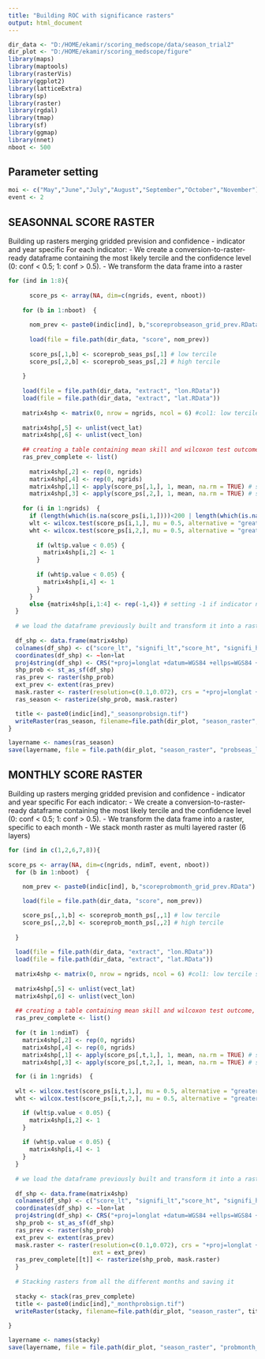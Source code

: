 ```yaml
---
title: "Building ROC with significance rasters"
output: html_document
---
```


```r
dir_data <- "D:/HOME/ekamir/scoring_medscope/data/season_trial2" 
dir_plot <- "D:/HOME/ekamir/scoring_medscope/figure" 
library(maps)
library(maptools)
library(rasterVis)
library(ggplot2)
library(latticeExtra)
library(sp)
library(raster)
library(rgdal)
library(tmap)
library(sf)
library(ggmap)
library(nnet)
nboot <- 500

```

## Parameter setting 

```r

moi <- c("May","June","July","August","September","October","November")
event <- 2

```
## SEASONNAL SCORE RASTER
Building up rasters merging gridded prevision and confidence - indicator and year specific
For each indicator:
  - We create a conversion-to-raster-ready dataframe containing the most likely tercile and the confidence level (0: conf < 0.5; 1: conf > 0.5).
  - We transform the data frame into a raster


```r

for (ind in 1:8){
    
      score_ps <- array(NA, dim=c(ngrids, event, nboot)) 
  
    for (b in 1:nboot)  { 
      
      nom_prev <- paste0(indic[ind], b,"scoreprobseason_grid_prev.RData")
  
      load(file = file.path(dir_data, "score", nom_prev))
  
      score_ps[,1,b] <- scoreprob_seas_ps[,1] # low tercile
      score_ps[,2,b] <- scoreprob_seas_ps[,2] # high tercile
    
    }
    
    load(file = file.path(dir_data, "extract", "lon.RData"))
    load(file = file.path(dir_data, "extract", "lat.RData"))
    
    matrix4shp <- matrix(0, nrow = ngrids, ncol = 6) #col1: low tercile score; col2: low tercile score signifiance; col3: low tercile score; col4: low tercile score signifiance; col5: latitude; col6: longitude
    
    matrix4shp[,5] <- unlist(vect_lat)
    matrix4shp[,6] <- unlist(vect_lon)
    
    ## creating a table containing mean skill and wilcoxon test outcome, with both coordinates (shape ready for shapefile conversion)
    ras_prev_complete <- list()
    
      matrix4shp[,2] <- rep(0, ngrids)
      matrix4shp[,4] <- rep(0, ngrids)
      matrix4shp[,1] <- apply(score_ps[,1,], 1, mean, na.rm = TRUE) # summarizing skill scores for LT over bootstrap
      matrix4shp[,3] <- apply(score_ps[,2,], 1, mean, na.rm = TRUE) # summarizing skill scores for HT over bootstrap
  
    for (i in 1:ngrids)  { 
      if (length(which(is.na(score_ps[i,1,])))<200 | length(which(is.na(score_ps[i,2,])))<200){ # above that threshold indicator considered not assessed
      wlt <- wilcox.test(score_ps[i,1,], mu = 0.5, alternative = "greater", conf.level = 0.95, na.action = na.omit)
      wht <- wilcox.test(score_ps[i,2,], mu = 0.5, alternative = "greater", conf.level = 0.95, na.action = na.omit)
  
        if (wlt$p.value < 0.05) {
          matrix4shp[i,2] <- 1 
        }
      
        if (wht$p.value < 0.05) {
          matrix4shp[i,4] <- 1 
        }
      }
      else {matrix4shp[i,1:4] <- rep(-1,4)} # setting -1 if indicator not assessed, row dropped when mapping
  }
  
  # we load the dataframe previously built and transform it into a raster
  
  df_shp <- data.frame(matrix4shp)
  colnames(df_shp) <- c("score_lt", "signifi_lt","score_ht", "signifi_ht","lat","lon")
  coordinates(df_shp) <- ~lon+lat
  proj4string(df_shp) <- CRS("+proj=longlat +datum=WGS84 +ellps=WGS84 +towgs84=0,0,0")
  shp_prob <- st_as_sf(df_shp)
  ras_prev <- raster(shp_prob)
  ext_prev <- extent(ras_prev)
  mask.raster <- raster(resolution=c(0.1,0.072), crs = "+proj=longlat +datum=WGS84 +ellps=WGS84 +towgs84=0,0,0", ext = ext_prev)
  ras_season <- rasterize(shp_prob, mask.raster)

  title <- paste0(indic[ind],"_seasonprobsign.tif")
  writeRaster(ras_season, filename=file.path(dir_plot, "season_raster", title), overwrite = TRUE)
} 

layername <- names(ras_season)
save(layername, file = file.path(dir_plot, "season_raster", "probseas_layname.RData"))

```
## MONTHLY SCORE RASTER
Building up rasters merging gridded prevision and confidence - indicator and year specific
For each indicator:
  - We create a conversion-to-raster-ready dataframe containing the most likely tercile and the confidence level (0: conf < 0.5; 1: conf > 0.5).
  - We transform the data frame into a raster, specific to each month
  - We stack month raster as multi layered raster (6 layers)

```r

for (ind in c(1,2,6,7,8)){
  
score_ps <- array(NA, dim=c(ngrids, ndimT, event, nboot)) 
  for (b in 1:nboot)  { 
    
    nom_prev <- paste0(indic[ind], b,"scoreprobmonth_grid_prev.RData")

    load(file = file.path(dir_data, "score", nom_prev))

    score_ps[,,1,b] <- scoreprob_month_ps[,,1] # low tercile
    score_ps[,,2,b] <- scoreprob_month_ps[,,2] # high tercile
  
  }
   
  load(file = file.path(dir_data, "extract", "lon.RData"))
  load(file = file.path(dir_data, "extract", "lat.RData"))
  
  matrix4shp <- matrix(0, nrow = ngrids, ncol = 6) #col1: low tercile score; col2: low tercile score signifiance; col3: low tercile score; col4: low tercile score signifiance; col5: latitude; col6: longitude
  
  matrix4shp[,5] <- unlist(vect_lat)
  matrix4shp[,6] <- unlist(vect_lon)
  
  ## creating a table containing mean skill and wilcoxon test outcome, with both coordinates (shape ready for shapefile conversion)
  ras_prev_complete <- list()
  
  for (t in 1:ndimT)  { 
    matrix4shp[,2] <- rep(0, ngrids)
    matrix4shp[,4] <- rep(0, ngrids)
    matrix4shp[,1] <- apply(score_ps[,t,1,], 1, mean, na.rm = TRUE) # summarizing skill scores for LT over bootstrap
    matrix4shp[,3] <- apply(score_ps[,t,2,], 1, mean, na.rm = TRUE) # summarizing skill scores for HT over bootstrap

  for (i in 1:ngrids)  { 
    
  wlt <- wilcox.test(score_ps[i,t,1,], mu = 0.5, alternative = "greater", conf.level = 0.95, na.action = na.omit)
  wht <- wilcox.test(score_ps[i,t,2,], mu = 0.5, alternative = "greater", conf.level = 0.95, na.action = na.omit)

    if (wlt$p.value < 0.05) {
      matrix4shp[i,2] <- 1 
    }
  
    if (wht$p.value < 0.05) {
      matrix4shp[i,4] <- 1 
    }
  }
  
  # we load the dataframe previously built and transform it into a raster
  
  df_shp <- data.frame(matrix4shp)
  colnames(df_shp) <- c("score_lt", "signifi_lt","score_ht", "signifi_ht","lat","lon")
  coordinates(df_shp) <- ~lon+lat
  proj4string(df_shp) <- CRS("+proj=longlat +datum=WGS84 +ellps=WGS84 +towgs84=0,0,0")
  shp_prob <- st_as_sf(df_shp)
  ras_prev <- raster(shp_prob)
  ext_prev <- extent(ras_prev)
  mask.raster <- raster(resolution=c(0.1,0.072), crs = "+proj=longlat +datum=WGS84 +ellps=WGS84 +towgs84=0,0,0", 
                        ext = ext_prev)
  ras_prev_complete[[t]] <- rasterize(shp_prob, mask.raster)
  }
  
  # Stacking rasters from all the different months and saving it
  
  stacky <- stack(ras_prev_complete)
  title <- paste0(indic[ind],"_monthprobsign.tif")
  writeRaster(stacky, filename=file.path(dir_plot, "season_raster", title), overwrite = TRUE)
  
}

layername <- names(stacky)
save(layername, file = file.path(dir_plot, "season_raster", "probmonth_layname.RData"))
```


